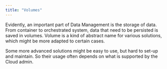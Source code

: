 ```yaml
---
title: "Volumes"
---
```


Evidently, an important part of Data Management is the storage of data. From container to orchestrated system, data that need to be persisted is saved in volumes. Volume is a kind of abstract name for various solutions, which might be more adapted to certain cases.

Some more advanced solutions might be easy to use, but hard to set-up and maintain. So their usage often depends on what is supported by the Cloud admin.
